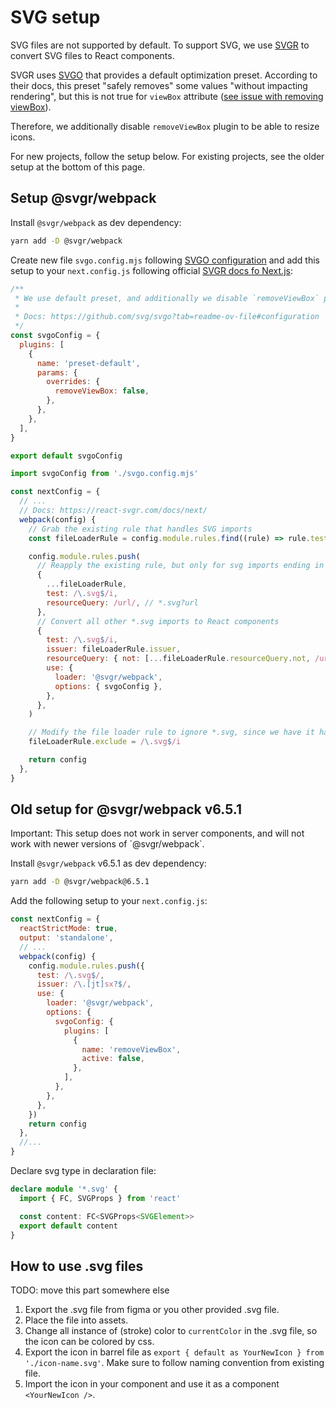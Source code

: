 # SVG setup


SVG files are not supported by default. To support SVG, we use [SVGR](https://react-svgr.com/) to convert SVG files to React components.

SVGR uses [SVGO](https://github.com/svg/svgo) that provides a default optimization preset. According to their docs,
this preset "safely removes" some values "without impacting rendering", but this is not true for `viewBox` attribute ([see issue with removing viewBox](https://github.com/svg/svgo/issues/1128)).

Therefore, we additionally disable `removeViewBox` plugin to be able to resize icons.

For new projects, follow the setup below. For existing projects, see the older setup at the bottom of this page.

## Setup @svgr/webpack

Install `@svgr/webpack` as dev dependency:

```bash copy
yarn add -D @svgr/webpack
```

Create new file `svgo.config.mjs` following [SVGO configuration](https://github.com/svg/svgo?tab=readme-ov-file#configuration) and
add this setup to your `next.config.js` following official [SVGR docs fo Next.js](https://react-svgr.com/docs/next/):

```js copy filename="svgo.config.mjs"
/**
 * We use default preset, and additionally we disable `removeViewBox` plugin, because it prevents resizing icons by css.
 *
 * Docs: https://github.com/svg/svgo?tab=readme-ov-file#configuration
 */
const svgoConfig = {
  plugins: [
    {
      name: 'preset-default',
      params: {
        overrides: {
          removeViewBox: false,
        },
      },
    },
  ],
}

export default svgoConfig
```

```js copy filename="next.config.mjs"
import svgoConfig from './svgo.config.mjs'

const nextConfig = {
  // ...
  // Docs: https://react-svgr.com/docs/next/
  webpack(config) {
    // Grab the existing rule that handles SVG imports
    const fileLoaderRule = config.module.rules.find((rule) => rule.test?.test?.('.svg'))

    config.module.rules.push(
      // Reapply the existing rule, but only for svg imports ending in ?url
      {
        ...fileLoaderRule,
        test: /\.svg$/i,
        resourceQuery: /url/, // *.svg?url
      },
      // Convert all other *.svg imports to React components
      {
        test: /\.svg$/i,
        issuer: fileLoaderRule.issuer,
        resourceQuery: { not: [...fileLoaderRule.resourceQuery.not, /url/] }, // exclude if *.svg?url
        use: {
          loader: '@svgr/webpack',
          options: { svgoConfig },
        },
      },
    )

    // Modify the file loader rule to ignore *.svg, since we have it handled now.
    fileLoaderRule.exclude = /\.svg$/i

    return config
  },
}
```

## Old setup for @svgr/webpack v6.5.1

<Callout emoji="⚠️" type="warning">
  Important: This setup does not work in server components, and will not work with newer versions of `@svgr/webpack`.
</Callout>

Install `@svgr/webpack` v6.5.1 as dev dependency:

```bash copy
yarn add -D @svgr/webpack@6.5.1
```

Add the following setup to your `next.config.js`:

```js copy
const nextConfig = {
  reactStrictMode: true,
  output: 'standalone',
  // ...
  webpack(config) {
    config.module.rules.push({
      test: /\.svg$/,
      issuer: /\.[jt]sx?$/,
      use: {
        loader: '@svgr/webpack',
        options: {
          svgoConfig: {
            plugins: [
              {
                name: 'removeViewBox',
                active: false,
              },
            ],
          },
        },
      },
    })
    return config
  },
  //...
}
```

Declare svg type in declaration file:

```ts filename="./index.d.ts" copy
declare module '*.svg' {
  import { FC, SVGProps } from 'react'

  const content: FC<SVGProps<SVGElement>>
  export default content
}
```

## How to use .svg files

TODO: move this part somewhere else

1. Export the .svg file from figma or you other provided .svg file.
2. Place the file into assets.
3. Change all instance of (stroke) color to `currentColor` in the .svg file, so the icon can be colored by css.
4. Export the icon in barrel file as `export { default as YourNewIcon } from './icon-name.svg'`. Make sure to follow naming convention from existing file.
5. Import the icon in your component and use it as a component `<YourNewIcon />`.
